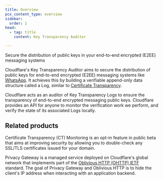 ```yaml
---
title: Overview
pcx_content_type: overview
sidebar:
  order: 1
head:
  - tag: title
    content: Key Transparency Auditor 

---
```



<Description>

Secure the distribution of public keys in your end-to-end encrypted (E2EE) messaging systems

</Description>

Cloudflare's Key Transparency Auditor aims to secure the distribution of public keys for end-to-end encrypted (E2EE) messaging systems like [WhatsApp](https://engineering.fb.com/2023/04/13/security/whatsapp-key-transparency/). It achieves this by building a verifiable append-only data structure called a Log, similar to [Certificate Transparency](https://developer.mozilla.org/en-US/docs/Web/Security/Certificate_Transparency).

Cloudflare acts as an auditor of Key Transparency Logs to ensure the transparency of end-to-end encrypted messaging public keys. Cloudflare provides an API for anyone to monitor the verification work we perform, and verify the state of its associated Logs locally.

## Related products

<RelatedProduct header="Certificate Transparency Monitoring" href="/ssl/edge-certificates/additional-options/certificate-transparency-monitoring/" product="ssl">

Certificate Transparency (CT) Monitoring is an opt-in feature in public beta that aims at improving security by allowing you to double-check any SSL/TLS certificates issued for your domain.

</RelatedProduct>

<RelatedProduct header="Privacy Gateway" href="/privacy-gateway/" product="privacy-gateway">

Privacy Gateway is a managed service deployed on Cloudflare's global network that implements part of the [Oblivious HTTP (OHTTP) IETF](https://www.ietf.org/archive/id/draft-thomson-http-oblivious-01.html) standard. The goal of Privacy Gateway and Oblivious HTTP is to hide the client's IP address when interacting with an application backend.

</RelatedProduct>
